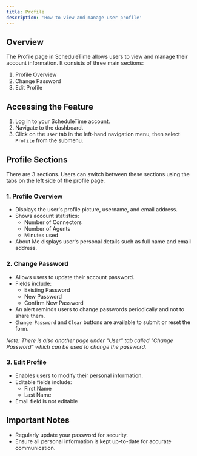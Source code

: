 ```yaml
---
title: Profile
description: 'How to view and manage user profile'
---
```


## Overview

The Profile page in ScheduleTime allows users to view and manage their account information. It consists of three main sections: 
1. Profile Overview
2. Change Password
3. Edit Profile

## Accessing the Feature

1. Log in to your ScheduleTime account.
2. Navigate to the dashboard.
3. Click on the `User` tab in the left-hand navigation menu, then select `Profile` from the submenu.

## Profile Sections

There are 3 sections. Users can switch between these sections using the tabs on the left side of the profile page.

### 1. Profile Overview

- Displays the user's profile picture, username, and email address.
- Shows account statistics:
  - Number of Connectors
  - Number of Agents
  - Minutes used
- About Me displays user's personal details such as full name and email address.

### 2. Change Password

- Allows users to update their account password.
- Fields include:
  - Existing Password
  - New Password
  - Confirm New Password
- An alert reminds users to change passwords periodically and not to share them.
- `Change Password` and `Clear` buttons are available to submit or reset the form.

*Note: There is also another page under "User" tab called "Change Password" which can be used to change the password.*

### 3. Edit Profile

- Enables users to modify their personal information.
- Editable fields include:
  - First Name
  - Last Name
- Email field is not editable

## Important Notes

- Regularly update your password for security.
- Ensure all personal information is kept up-to-date for accurate communication.